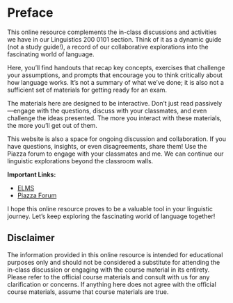 # Preface {.unnumbered}

This online resource complements the in-class discussions and activities we have in our Linguistics 200 0101 section. Think of it as a dynamic guide (not a study guide!), a record of our collaborative explorations into the fascinating world of language.

Here, you'll find handouts that recap key concepts, exercises that challenge your assumptions, and prompts that encourage you to think critically about how language works. It's not a summary of what we've done; it is also not a sufficient set of materials for getting ready for an exam.

The materials here are designed to be interactive. Don't just read passively—engage with the questions, discuss with your classmates, and even challenge the ideas presented. The more you interact with these materials, the more you'll get out of them.

This website is also a space for ongoing discussion and collaboration. If you have questions, insights, or even disagreements, share them! Use the Piazza forum to engage with your classmates and me. We can continue our linguistic explorations beyond the classroom walls.

**Important Links:**

*   [ELMS](https://umd.instructure.com/)
*   [Piazza Forum](https://piazza.com/class/m6fjfrepp2d458)

I hope this online resource proves to be a valuable tool in your linguistic journey. Let's keep exploring the fascinating world of language together!

::: {.callout-important}
## Disclaimer

The information provided in this online resource is intended for educational purposes only and should not be considered a substitute for attending the in-class discussion or engaging with the course material in its entirety. Please refer to the official course materials and consult with us for any clarification or concerns. If anything here does not agree with the official course materials, assume that course materials are true.
:::

